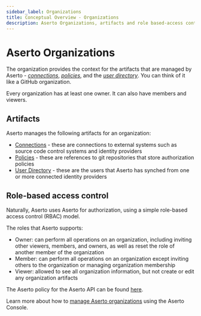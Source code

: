 ```yaml
---
sidebar_label: Organizations
title: Conceptual Overview - Organizations
description: Aserto Organizations, artifacts and role based-access control
---
```


# Aserto Organizations

The organization provides the context for the artifacts that are managed by Aserto -
[_connections_](/docs/overview/connections), [_policies_](/docs/overview/policy), and the [_user directory_](/docs/overview/directory). You can think of it like a GitHub organization.

Every organization has at least one owner. It can also have members and viewers.

## Artifacts

Aserto manages the following artifacts for an organization:

- [Connections](/docs/overview/connections) - these are connections to external systems such as source code control systems and identity providers
- [Policies](/docs/overview/policy) - these are references to git repositories that store authorization policies
- [User Directory](/docs/overview/directory) - these are the users that Aserto has synched from one or more connected identity providers

## Role-based access control

Naturally, Aserto uses Aserto for authorization, using a simple role-based access control (RBAC) model.

The roles that Aserto supports:

- Owner: can perform all operations on an organization, including inviting other viewers, members, and owners, as well as reset the role of another member of the organization
- Member: can perform all operations on an organization except inviting others to the organization or managing organization membership
- Viewer: allowed to see all organization information, but not create or edit any organization artifacts

The Aserto policy for the Aserto API can be found [here](https://github.com/aserto-dev/policy-aona).

Learn more about how to [manage Aserto organizations](/docs/aserto-console/manage-organizations) using the Aserto Console.
